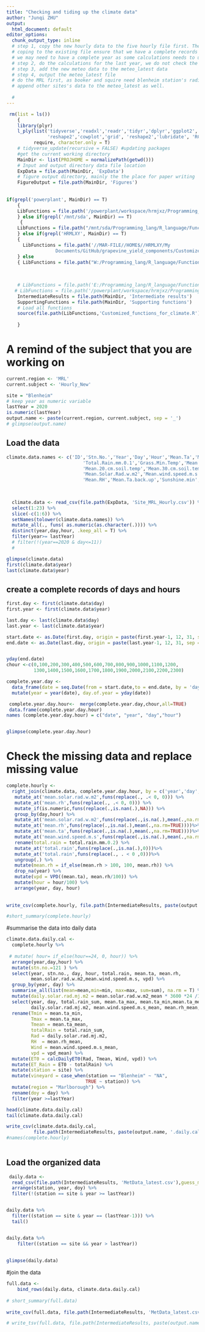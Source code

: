 ---
title: "Checking and tiding up the climate data"
author: "Junqi ZHU"
output:
  html_document: default
editor_options: 
  chunk_output_type: inline
  # step 1, copy the new hourly data to the five hourly file first. The existing file contains more data than the file directly copied from Rob each time
  # coping to the existing file ensure that we have a complete records of the meteo data
  # we may need to have a complete year as some calculations needs to update the step, like in the groimp model
  # step 2, do the calculations for the last year, we do not check the dates, just replace the whole year's data
  # step 3, add the new meteo data to the meteo_latest data
  # step 4, output the meteo_latest file
  # do the MRL first, as booker and squire need blenheim station's radiation, 
  # append other sites's data to the meteo_latest as well.
  
  #
---

```{r, warning=FALSE, echo=FALSE, tidy=TRUE, error=FALSE, message=FALSE}
 rm(list = ls())
    {
    library(plyr)
    l_ply(list('tidyverse','readxl','readr','tidyr','dplyr','ggplot2','broom','ggthemes','plotly','purrr',
               'reshape2','cowplot','grid', 'reshape2','lubridate', 'RColorBrewer', 'datacheck'), 
          require, character.only = T)
    # tidyverse_update(recursive = FALSE) #updating packages
    #get the current working directory
    MainDir <- list(PROJHOME = normalizePath(getwd()))
    # Input and output directory data file location
    ExpData = file.path(MainDir, 'ExpData')
    # figure output directory, mainly the the place for paper writing 
    FigureOutput = file.path(MainDir, 'Figures')
    
        
if(grepl('powerplant', MainDir) == T)
    {
    LibFunctions = file.path('/powerplant/workspace/hrmjxz/Programming_lang/R_language/Function_library/')
    } else if(grepl('/mnt/sda', MainDir) == T)
     {
    LibFunctions = file.path("/mnt/sda/Programming_lang/R_language/Function_library/")
    } else if(grepl('HRMLXY', MainDir) == T)
    {
      LibFunctions = file.path('//MAR-FILE//HOME$//HRMLXY/My 
                  Documents/GitHub/grapevine_yield_components/Customized function library')
    } else
    { LibFunctions = file.path("W:/Programming_lang/R_language/Function_library/") }
    
    
   
    # LibFunctions = file.path('E:/Programming_lang/R_language/Function_library/')
   # LibFunctions = file.path('/powerplant/workspace/hrmjxz/Programming_lang/R_language/Function_library/')
    IntermediateResults = file.path(MainDir, 'Intermediate results')  
    SupportingFunctions = file.path(MainDir, 'Supporting functions')
    # Load all functions
    source(file.path(LibFunctions,'Customized_functions_for_climate.R'))
    
    } 
```

# A remind of the subject that you are working on
```{r}
current.region <- 'MRL'
current.subject <- 'Hourly_New'

site = "Blenheim"
# keep year as numeric variable
lastYear = 2020
is.numeric(lastYear)
output.name <- paste(current.region, current.subject, sep = '_')
# glimpse(output.name)
```

## Load the data
```{r, warning=FALSE, echo=FALSE, error=FALSE, message=FALSE}
climate.data.names <- c('ID','Stn.No.','Year','Day','Hour','Mean.Ta','Mean.wet.bulb.',	'Mean.leaf.Wet',
                            'Total.Rain.mm.0.1','Grass.Min.Temp','Mean.10.cm.soil.temp',
                            'Mean.20.cm.soil.temp','Mean.30.cm.soil.temp','Mean.100.cm.soil.temp',
                            'Mean.Solar.Rad.w.m2','Mean.wind.speed.m.s', 'Mean.wind.direction.N','Total.Rain.mm.0.2',
                            'Mean.RH','Mean.Ta.back.up','Sunshine.min', 'Soil.Moisture','Penman.ET')
    
    

  climate.data <- read_csv(file.path(ExpData, 'Site_MRL_Hourly.csv')) %>% 
  select(1:23) %>% 
  slice(-c(1:6)) %>% 
  setNames(tolower(climate.data.names)) %>% 
  mutate_all(., funs( as.numeric(as.character(.)))) %>% 
  distinct(year,day,hour, .keep_all = T) %>% 
  filter(year>= lastYear) 
  # filter(!(year==2020 & day<=11))
  #   

glimpse(climate.data)
first(climate.data$year)
last(climate.data$year)

```

## create a complete records of days and hours

```{r, warning=FALSE, echo=FALSE, error=FALSE, message=FALSE}

first.day <- first(climate.data$day)
first.year <- first(climate.data$year)

last.day <- last(climate.data$day)
last.year <- last(climate.data$year)

start.date <- as.Date(first.day, origin = paste(first.year-1, 12, 31, sep = '-'))
end.date <- as.Date(last.day, origin = paste(last.year-1, 12, 31, sep = '-'))


yday(end.date)
chour <-c(0,100,200,300,400,500,600,700,800,900,1000,1100,1200,
          1300,1400,1500,1600,1700,1800,1900,2000,2100,2200,2300)

complete.year.day <- 
  data_frame(date = seq.Date(from = start.date,to = end.date, by = 'day')) %>% 
  mutate(year = year(date), day.of.year = yday(date)) 

 complete.year.day.hour<-  merge(complete.year.day,chour,all=TRUE)
 data.frame(complete.year.day.hour)
names (complete.year.day.hour) = c("date", "year", "day","hour")


glimpse(complete.year.day.hour)

```

# Check the missing data and replace missing value

```{r, fig.width=15, fig.height=25,echo=FALSE}

complete.hourly <- 
  right_join(climate.data, complete.year.day.hour, by = c('year','day', 'hour')) %>% 
   mutate_at('mean.solar.rad.w.m2',funs(replace(., .< 0, 0))) %>% 
   mutate_at('mean.rh',funs(replace(., .< 0, 0))) %>% 
   mutate_if(is.numeric,funs(replace(.,is.nan(.),NA))) %>% 
   group_by(day,hour) %>%
   mutate_at('mean.solar.rad.w.m2',funs(replace(.,is.na(.),mean(.,na.rm=TRUE))))%>%
   mutate_at('mean.rh',funs(replace(.,is.na(.),mean(.,na.rm=TRUE))))%>%
   mutate_at('mean.ta',funs(replace(.,is.na(.),mean(.,na.rm=TRUE))))%>%
   mutate_at('mean.wind.speed.m.s',funs(replace(.,is.na(.),mean(.,na.rm=TRUE))))%>%
   rename(total.rain = total.rain.mm.0.2) %>% 
   mutate_at('total.rain',funs(replace(.,is.na(.),0)))%>%
   mutate_at('total.rain',funs(replace(., . < 0 ,0)))%>%
   ungroup(.) %>% 
   mutate(mean.rh = if_else(mean.rh > 100, 100, mean.rh)) %>% 
   drop_na(year) %>% 
   mutate(vpd = VPD((mean.ta), mean.rh/100)) %>% 
   mutate(hour = hour/100) %>% 
   arrange(year, day, hour)
  
    
write_csv(complete.hourly, file.path(IntermediateResults, paste(output.name, '.csv',sep = '')))

#short_summary(complete.hourly)  

```

#summarise the data into daily data
```{r, fig.width=15, fig.height=25,echo=FALSE}

climate.data.daily.cal <- 
  complete.hourly %>% 
  
 # mutate( hour= if_else(hour==24, 0, hour)) %>% 
  arrange(year,day,hour) %>% 
  mutate(stn.no.=121 ) %>% 
  select(year, stn.no., day, hour, total.rain, mean.ta, mean.rh, 
         mean.solar.rad.w.m2,mean.wind.speed.m.s, vpd) %>% 
  group_by(year, day) %>% 
  summarise_all(list(mean=mean,min=min, max=max, sum=sum), na.rm = T) %>% 
  mutate(daily.solar.rad.mj.m2 = mean.solar.rad.w.m2_mean * 3600 *24 /1e6 ) %>%
  select(year, day, total.rain_sum, mean.ta_max, mean.ta_min,mean.ta_mean,
         daily.solar.rad.mj.m2, mean.wind.speed.m.s_mean, mean.rh_mean, vpd_mean) %>% 
  rename(Tmin = mean.ta_min, 
         Tmax = mean.ta_max,
         Tmean = mean.ta_mean,
         totalRain = total.rain_sum,
         Rad = daily.solar.rad.mj.m2, 
         RH  = mean.rh_mean,
         Wind = mean.wind.speed.m.s_mean,
         vpd = vpd_mean) %>% 
  mutate(ET0 = calcDailyET0(Rad, Tmean, Wind, vpd)) %>% 
  mutate(ET_Rain = ET0 - totalRain) %>% 
  mutate(station = site) %>% 
  mutate(vineyard = case_when(station == "Blenheim" ~ "NA",
                             TRUE ~ station)) %>% 
  mutate(region = "Marlborough") %>% 
  rename(doy = day) %>% 
  filter(year >=lastYear)

head(climate.data.daily.cal)
tail(climate.data.daily.cal)

write_csv(climate.data.daily.cal, 
          file.path(IntermediateResults, paste(output.name, '.daily.cal.csv',sep = '')))
#names(complete.hourly)
  
```


## Load the organized data
```{r, warning=FALSE, echo=FALSE, error=FALSE, message=FALSE}

 daily.data <- 
  read_csv(file.path(IntermediateResults, 'MetData_latest.csv'),guess_max = 1000) %>% 
  arrange(station, year, doy) %>% 
  filter(!(station == site & year >= lastYear))


daily.data %>% 
  filter((station == site & year == (lastYear-1))) %>% 
  tail()


daily.data %>% 
    filter((station == site && year > lastYear))
   
 
glimpse(daily.data)

```

#join the data
```{r, fig.width=15, fig.height=25,echo=FALSE}

full.data <- 
    bind_rows(daily.data, climate.data.daily.cal) 
 
# short_summary(full.data)
 
write_csv(full.data, file.path(IntermediateResults, 'MetData_latest.csv'))

# write_tsv(full.data, file.path(IntermediateResults, paste(output.name, "met", sep = '.')))

```


